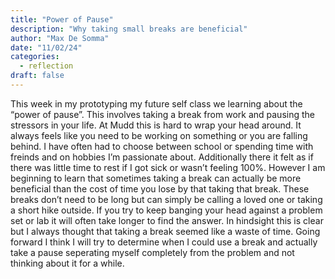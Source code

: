 ```yaml
---
title: "Power of Pause"
description: "Why taking small breaks are beneficial"
author: "Max De Somma"
date: "11/02/24"
categories:
  - reflection
draft: false
---
```


This week in my prototyping my future self class we learning about the "power of pause". This involves taking a break from work and pausing the stressors in your life. At Mudd this is hard to wrap your head around. It always feels like you need to be working on something or you are falling behind. I have often had to choose between school or spending time with freinds and on hobbies I'm passionate about. Additionally there it felt as if there was little time to rest if I got sick or wasn't feeling 100%. However I am beginning to learn that sometimes taking a break can actually be more beneficial than the cost of time you lose by that taking that break. These breaks don't need to be long but can simply be calling a loved one or taking a short hike outside. If you try to keep banging your head against a problem set or lab it will often take longer to find the answer. In hindsight this is clear but I always thought that taking a break seemed like a waste of time. Going forward I think I will try to determine when I could use a break and actually take a pause seperating myself completely from the problem and not thinking about it for a while.


